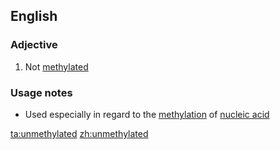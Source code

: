 ==English==

===Adjective===
{{en-adj|-}}

# Not [[methylated]]

===Usage notes===
*Used especially in regard to the [[methylation]] of [[nucleic acid]]

[[ta:unmethylated]]
[[zh:unmethylated]]